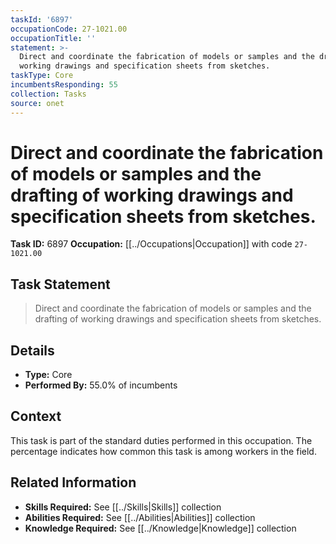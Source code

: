 ```yaml
---
taskId: '6897'
occupationCode: 27-1021.00
occupationTitle: ''
statement: >-
  Direct and coordinate the fabrication of models or samples and the drafting of
  working drawings and specification sheets from sketches.
taskType: Core
incumbentsResponding: 55
collection: Tasks
source: onet
---
```

# Direct and coordinate the fabrication of models or samples and the drafting of working drawings and specification sheets from sketches.

**Task ID:** 6897
**Occupation:** [[../Occupations|Occupation]] with code `27-1021.00`

## Task Statement

> Direct and coordinate the fabrication of models or samples and the drafting of working drawings and specification sheets from sketches.

## Details

- **Type:** Core
- **Performed By:** 55.0% of incumbents

## Context

This task is part of the standard duties performed in this occupation. The percentage indicates how common this task is among workers in the field.

## Related Information

- **Skills Required:** See [[../Skills|Skills]] collection
- **Abilities Required:** See [[../Abilities|Abilities]] collection
- **Knowledge Required:** See [[../Knowledge|Knowledge]] collection
